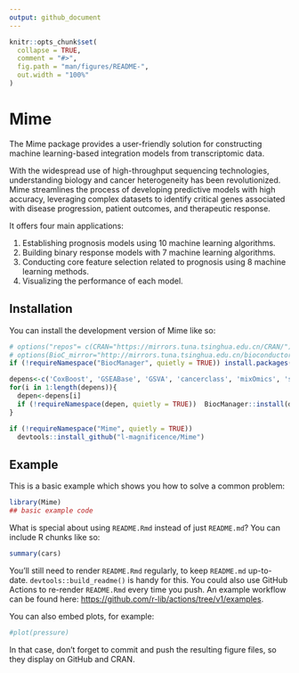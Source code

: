 ```yaml
---
output: github_document
---
```


<!-- README.md is generated from README.Rmd. Please edit that file -->

```r
knitr::opts_chunk$set(
  collapse = TRUE,
  comment = "#>",
  fig.path = "man/figures/README-",
  out.width = "100%"
)
```

# Mime

<!-- badges: start -->
<!-- badges: end -->

The Mime package provides a user-friendly solution for constructing machine learning-based integration models from transcriptomic data.

With the widespread use of high-throughput sequencing technologies, understanding biology and cancer heterogeneity has been revolutionized. Mime streamlines the process of developing predictive models with high accuracy, leveraging complex datasets to identify critical genes associated with disease progression, patient outcomes, and therapeutic response.

It offers four main applications:

1. Establishing prognosis models using 10 machine learning algorithms.
2. Building binary response models with 7 machine learning algorithms.
3. Conducting core feature selection related to prognosis using 8 machine learning methods.
4. Visualizing the performance of each model.

## Installation

You can install the development version of Mime like so:

``` r
# options("repos"= c(CRAN="https://mirrors.tuna.tsinghua.edu.cn/CRAN/"))
# options(BioC_mirror="http://mirrors.tuna.tsinghua.edu.cn/bioconductor/")
if (!requireNamespace("BiocManager", quietly = TRUE)) install.packages("BiocManager")

depens<-c('CoxBoost', 'GSEABase', 'GSVA', 'cancerclass', 'mixOmics', 'sparrow', 'sva' )
for(i in 1:length(depens)){
  depen<-depens[i]
  if (!requireNamespace(depen, quietly = TRUE))  BiocManager::install(depen,update = FALSE)
}

if (!requireNamespace("Mime", quietly = TRUE))
  devtools::install_github("l-magnificence/Mime")

```

## Example

This is a basic example which shows you how to solve a common problem:

```r
library(Mime)
## basic example code
```

What is special about using `README.Rmd` instead of just `README.md`? You can include R chunks like so:

```r
summary(cars)
```

You'll still need to render `README.Rmd` regularly, to keep `README.md` up-to-date. `devtools::build_readme()` is handy for this. You could also use GitHub Actions to re-render `README.Rmd` every time you push. An example workflow can be found here: <https://github.com/r-lib/actions/tree/v1/examples>.

You can also embed plots, for example:

```r
#plot(pressure)
```

In that case, don't forget to commit and push the resulting figure files, so they display on GitHub and CRAN.

